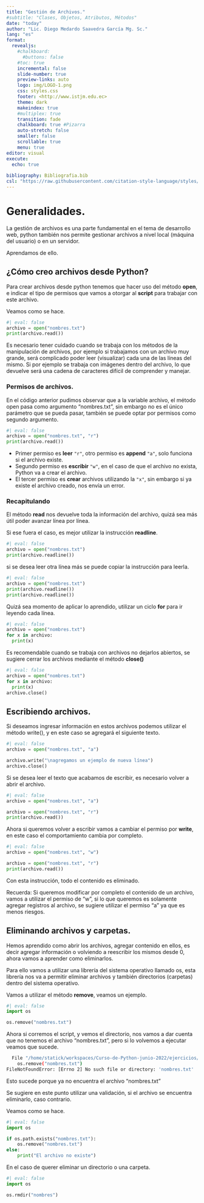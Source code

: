 ```yaml
---
title: "Gestión de Archivos."
#subtitle: "Clases, Objetos, Atributos, Métodos"
date: "today"
author: "Lic. Diego Medardo Saavedra García Mg. Sc."
lang: "es"
format:
  revealjs:
    #chalkboard: 
      #buttons: false
    #toc: true
    incremental: false
    slide-number: true
    preview-links: auto
    logo: img/LOGO-1.png
    css: styles.css
    footer: <http://www.istjm.edu.ec>
    theme: dark
    makeindex: true
    #multiplex: true
    transition: fade
    chalkboard: true #Pizarra
    auto-stretch: false
    smaller: false
    scrollable: true
    menu: true
editor: visual
execute: 
  echo: true
    
bibliography: Bibliografia.bib
csl: "https://raw.githubusercontent.com/citation-style-language/styles/master/apa.csl"
---
```


# Generalidades.

La gestión de archivos es una parte fundamental en el tema de desarrollo web, python también nos permite gestionar archivos a nivel local (máquina del usuario) o en un servidor.

Aprendamos de ello.

## ¿Cómo creo archivos desde Python?

Para crear archivos desde python tenemos que hacer uso del método **open**, e indicar el tipo de permisos que vamos a otorgar al **script** para trabajar con este archivo.

Veamos como se hace.

```python
#| eval: false
archivo = open("nombres.txt")
print(archivo.read())
```

Es necesario tener cuidado cuando se trabaja con los métodos de la manipulación de archivos, por ejemplo si trabajamos con un archivo muy grande, será complicado poder leer (visualizar) cada una de las líneas del mismo. Si por ejemplo se trabaja con imágenes dentro del archivo, lo que devuelve será una cadena de caracteres difícil de comprender y manejar.

### Permisos de archivos.

En el código anterior pudimos observar que a la variable archivo, el método open pasa como argumento "nombres.txt", sin embargo no es el único parámetro que se pueda pasar, también se puede optar por permisos como segundo argumento.

```python
#| eval: false
archivo = open("nombres.txt", "r")
print(archivo.read())
```

-   Primer permiso es **leer** `"r"`, otro permiso es **append** `"a"`, solo funciona si el archivo existe.
-   Segundo permiso es **escribir** `"w"`, en el caso de que el archivo no exista, Python va a crear el archivo.
-   El tercer permiso es **crear** archivos utilizando la `"x"`, sin embargo si ya existe el archivo creado, nos envía un error.

::: callout-note
### Recapitulando

El método **read** nos devuelve toda la información del archivo, quizá sea más útil poder avanzar línea por línea.
:::

Si ese fuera el caso, es mejor utilizar la instrucción **readline**.

```python
#| eval: false
archivo = open("nombres.txt")
print(archivo.readline())
```

si se desea leer otra línea más se puede copiar la instrucción para leerla.

```python
#| eval: false
archivo = open("nombres.txt")
print(archivo.readline())
print(archivo.readline())

```

Quizá sea momento de aplicar lo aprendido, utilizar un ciclo **for** para ir leyendo cada línea.

```python
#| eval: false
archivo = open("nombres.txt")
for x in archivo:
  print(x)
```

Es recomendable cuando se trabaja con archivos no dejarlos abiertos, se sugiere cerrar los archivos mediante el método **close()**

```python
#| eval: false
archivo = open("nombres.txt")
for x in archivo:
  print(x)
archivo.close()
```

## Escribiendo archivos.

Si deseamos ingresar información en estos archivos podemos utilizar el método write(), y en este caso se agregará el siguiente texto.

```python
#| eval: false
archivo = open("nombres.txt", "a")

archivo.write("\nagregamos un ejemplo de nueva línea")
archivo.close()
```

Si se desea leer el texto que acabamos de escribir, es necesario volver a abrir el archivo.

```python
#| eval: false
archivo = open("nombres.txt", "a")

archivo = open("nombres.txt", "r")
print(archivo.read())
```

Ahora si queremos volver a escribir vamos a cambiar el permiso por **write**, en este caso el comportamiento cambia por completo.

```python
#| eval: false
archivo = open("nombres.txt", "w")

archivo = open("nombres.txt", "r")
print(archivo.read())
```

Con esta instrucción, todo el contenido es eliminado.

Recuerda: Si queremos modificar por completo el contenido de un archivo, vamos a utilizar el permiso de "w", si lo que queremos es solamente agregar registros al archivo, se sugiere utilizar el permiso "a" ya que es menos riesgos.

## Eliminando archivos y carpetas.

Hemos aprendido como abrir los archivos, agregar contenido en ellos, es decir agregar información o volviendo a reescribir los mismos desde 0, ahora vamos a aprender como eliminarlos.

Para ello vamos a utilizar una librería del sistema operativo llamado os, esta librería nos va a permitir eliminar archivos y también directorios (carpetas) dentro del sistema operativo.

Vamos a utilizar el método **remove**, veamos un ejemplo.

```python
#| eval: false
import os

os.remove("nombres.txt")
```

Ahora si corremos el script, y vemos el directorio, nos vamos a dar cuenta que no tenemos el archivo "nombres.txt", pero si lo volvemos a ejecutar veamos que sucede.

``` bash
  File "/home/statick/workspaces/Curso-de-Python-junio-2022/ejercicios/archivos2.py", line 3, in <module>
    os.remove("nombres.txt")
FileNotFoundError: [Errno 2] No such file or directory: 'nombres.txt'
```

Esto sucede porque ya no encuentra el archivo "nombres.txt"

Se sugiere en este punto utilizar una validación, si el archivo se encuentra eliminarlo, caso contrario.

Veamos como se hace.

```python
#| eval: false
import os

if os.path.exists("nombres.txt"):
    os.remove("nombres.txt")
else:
    print("El archivo no existe")

```

En el caso de querer eliminar un directorio o una carpeta.

```python
#| eval: false
import os

os.rmdir("nombres")
```
